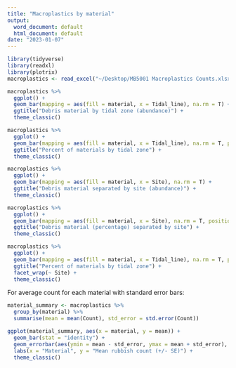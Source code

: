 ```yaml
---
title: "Macroplastics by material"
output:
  word_document: default
  html_document: default
date: "2023-01-07"
---
```


```r
library(tidyverse)
library(readxl)
library(plotrix)
macroplastics <- read_excel("~/Desktop/MB5001 Macroplastics Counts.xlsx")

```


```r
macroplastics %>% 
  ggplot() +
  geom_bar(mapping = aes(fill = material, x = Tidal_line), na.rm = T) +
  ggtitle("Debris material by tidal zone (abundance)") +
  theme_classic()
```


```r
macroplastics %>% 
  ggplot() +
  geom_bar(mapping = aes(fill = material, x = Tidal_line), na.rm = T, position = "fill") +
  ggtitle("Percent of materials by tidal zone") +
  theme_classic()
```

```r
macroplastics %>% 
  ggplot() +
  geom_bar(mapping = aes(fill = material, x = Site), na.rm = T) +
  ggtitle("Debris material separated by site (abundance)") +
  theme_classic()
```


```r
macroplastics %>% 
  ggplot() +
  geom_bar(mapping = aes(fill = material, x = Site), na.rm = T, position = "fill") +
  ggtitle("Debris material (percentage) separated by site") +
  theme_classic()
```

```r
macroplastics %>% 
  ggplot() +
  geom_bar(mapping = aes(fill = material, x = Tidal_line), na.rm = T, position = "fill") +
  ggtitle("Percent of materials by tidal zone") +
  facet_wrap(~ Site) +
  theme_classic()
```


For average count for each material with standard error bars:

```r
material_summary <- macroplastics %>% 
  group_by(material) %>% 
  summarise(mean = mean(Count), std_error = std.error(Count))

ggplot(material_summary, aes(x = material, y = mean)) +
  geom_bar(stat = "identity") +
  geom_errorbar(aes(ymin = mean - std_error, ymax = mean + std_error), width = 0.4, size = 0.4) +
  labs(x = "Material", y = "Mean rubbish count (+/- SE)") +
  theme_classic()
```








